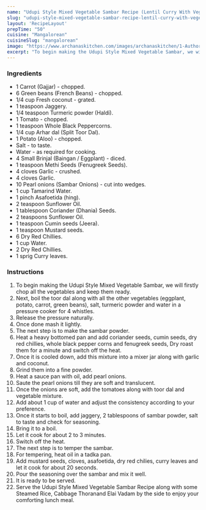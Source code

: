 ---
name: "Udupi Style Mixed Vegetable Sambar Recipe (Lentil Curry With Vegetables)"
slug: "udupi-style-mixed-vegetable-sambar-recipe-lentil-curry-with-vegetables"
layout: 'RecipeLayout'
prepTime: "50"
cuisine: "Mangalorean"
cuisineSlug: "mangalorean"
image: "https://www.archanaskitchen.com/images/archanaskitchen/1-Author/sibyl_sunitha/Udupi_Style_Mixed_Vegetable_Sambar_Recipe.jpg"
excerpt: "To begin making the Udupi Style Mixed Vegetable Sambar, we will firstly chop all the vegetables and keep them ready"
---

### Ingredients

- 1 Carrot (Gajjar) - chopped.
- 6 Green beans (French Beans) - chopped.
- 1/4 cup Fresh coconut - grated.
- 1 teaspoon Jaggery.
- 1/4 teaspoon Turmeric powder (Haldi).
- 1 Tomato - chopped.
- 1 teaspoon Whole Black Peppercorns.
- 1/4 cup Arhar dal (Split Toor Dal).
- 1 Potato (Aloo) - chopped.
- Salt - to taste.
- Water - as required for cooking.
- 4 Small Brinjal (Baingan / Eggplant) - diced.
- 1 teaspoon Methi Seeds (Fenugreek Seeds).
- 4 cloves Garlic - crushed.
- 4 cloves Garlic.
- 10 Pearl onions (Sambar Onions) - cut into wedges.
- 1 cup Tamarind Water.
- 1 pinch Asafoetida (hing).
- 2 teaspoon Sunflower Oil.
- 1 tablespoon Coriander (Dhania) Seeds.
- 2 teaspoons Sunflower Oil.
- 1 teaspoon Cumin seeds (Jeera).
- 1 teaspoon Mustard seeds.
- 6 Dry Red Chillies.
- 1 cup Water.
- 2 Dry Red Chillies.
- 1 sprig Curry leaves.

### Instructions

1. To begin making the Udupi Style Mixed Vegetable Sambar, we will firstly chop all the vegetables and keep them ready.
1. Next, boil the toor dal along with all the other vegetables (eggplant, potato, carrot, green beans), salt, turmeric powder and water in a pressure cooker for 4 whistles.
1. Release the pressure naturally.
1. Once done mash it lightly.
1. The next step is to make the sambar powder.
1. Heat a heavy bottomed pan and add coriander seeds, cumin seeds, dry red chillies, whole black pepper corns and fenugreek seeds, Dry roast them for a minute and switch off the heat.
1. Once it is cooled down, add this mixture into a mixer jar along with garlic and coconut.
1. Grind them into a fine powder.
1. Heat a sauce pan with oil, add pearl onions.
1. Saute the pearl onions till they are soft and translucent.
1. Once the onions are soft, add the tomatoes along with toor dal and vegetable mixture.
1. Add about 1 cup of water and adjust the consistency according to your preference.
1. Once it starts to boil, add jaggery, 2 tablespoons of sambar powder, salt to taste and check for seasoning.
1. Bring it to a boil.
1. Let it cook for about 2 to 3 minutes.
1. Switch off the heat.
1. The next step is to temper the sambar.
1. For tempering, heat oil in a tadka pan.
1. Add mustard seeds, cloves, asafoetida, dry red chilies, curry leaves and let it cook for about 20 seconds.
1. Pour the seasoning over the sambar and mix it well.
1. It is ready to be served.
1. Serve the Udupi Style Mixed Vegetable Sambar Recipe along with some Steamed Rice, Cabbage Thoranand Elai Vadam by the side to enjoy your comforting lunch meal.
